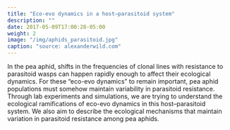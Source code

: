```yaml
---
title: "Eco-evo dynamics in a host–parasitoid system"
description: ""
date: 2017-05-09T17:00:28-05:00
weight: 2
image: "/img/aphids_parasitoid.jpg"
caption: "source: alexanderwild.com"
---
```



In the pea aphid, shifts in the frequencies of clonal lines with resistance 
to parasitoid wasps can happen rapidly enough to affect their ecological 
dynamics.
For these "eco-evo dynamics" to remain important, pea aphid populations must
somehow maintain variability in parasitoid resistance.
Through lab experiments and simulations, we are
trying to understand the ecological ramifications of eco-evo dynamics
in this host–parasitoid system.
We also aim to describe the ecological mechanisms that maintain variation in 
parasitoid resistance among pea aphids.





